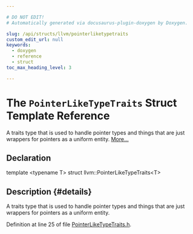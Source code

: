 ```yaml
---

# DO NOT EDIT!
# Automatically generated via docusaurus-plugin-doxygen by Doxygen.

slug: /api/structs/llvm/pointerliketypetraits
custom_edit_url: null
keywords:
  - doxygen
  - reference
  - struct
toc_max_heading_level: 3

---
```





# The `PointerLikeTypeTraits` Struct Template Reference

<DoxygenPage pluginConfig={pluginConfig}>

A traits type that is used to handle pointer types and things that are just wrappers for pointers as a uniform entity. <a href="#details">More...</a>

## Declaration

<CodeBlock>template &lt;typename T&gt;
struct llvm::PointerLikeTypeTraits&lt;T&gt;</CodeBlock>

## Description {#details}

A traits type that is used to handle pointer types and things that are just wrappers for pointers as a uniform entity.

Definition at line 25 of file <a href="/docs/api/files/include/include/llvm/include/llvm/support/pointerliketypetraits-h">PointerLikeTypeTraits.h</a>.

</DoxygenPage>

